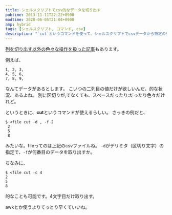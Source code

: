 ---
title: シェルスクリプトでcsv的なデータを切り出す
pubtime: 2013-11-11T22:22+0900
modtime: 2020-06-05T21:04+0900
amp: hybrid
tags: [シェルスクリプト, コマンド, csv]
description: "`cut`というコマンドを使って、シェルスクリプトでcsvデータから特定の列を切り出す方法の解説です。"
---

<PS date="2020-06-05">

[列を切り出す以外の色々な操作を扱った記事](/blog/2015/04/shell-handling-csv)もあります。

</PS>


例えば、
``` csv
1, 2, 3,
4, 5, 6,
7, 8, 9,
```
なんてデータがあるとします。
こいつの二列目の値だけが欲しいんだ、的な状況、あるよね。
別に区切りが,でなくても、スペースだったり:だったり色々だけれど。

というときに、**cut**というコマンドが使えるらしい。
さっきの例だと、
``` shell
$ <file cut -d , -f 2
 2
 5
 8
```
みたいな。fileってのは上記のcsvファイルね。
`-d`がデリミタ（区切り文字）の指定で、`-f`が何番目のデータを取り出すか。

ちなみに、
``` shell
$ <file cut -c 4
2
5
8
```
的なことも可能です。4文字目だけ取り出す。

awkとか使うよりてっとり早くていいね。
